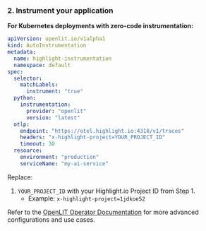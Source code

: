 ### 2. Instrument your application
**For Kubernetes deployments with zero-code instrumentation:**

```yaml
apiVersion: openlit.io/v1alpha1
kind: AutoInstrumentation
metadata:
  name: highlight-instrumentation
  namespace: default
spec:
  selector:
    matchLabels:
      instrument: "true"
  python:
    instrumentation:
      provider: "openlit"
      version: "latest"
  otlp:
    endpoint: "https://otel.highlight.io:4318/v1/traces"
    headers: "x-highlight-project=YOUR_PROJECT_ID"
    timeout: 30
  resource:
    environment: "production"
    serviceName: "my-ai-service"
```

Replace:
1. `YOUR_PROJECT_ID` with your Highlight.io Project ID from Step 1.
   * Example: `x-highlight-project=1jdkoe52`

Refer to the [OpenLIT Operator Documentation](/latest/operator/overview) for more advanced configurations and use cases.
